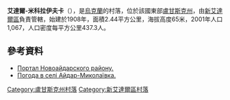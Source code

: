 {{coord|48|58|30|N|38|57|39|E|scale:100000|display=title}}

'''艾達爾-米科拉伊夫卡'''（{{lang-uk|Айдар-Миколаївка}}），是[[烏克蘭|烏克蘭]]的村落，位於該國東部[[盧甘斯克州|盧甘斯克州]]，由[[新艾達爾區|新艾達爾區]]負責管轄，始建於1908年，面積2.44平方公里，海拔高度65米，2001年人口1,067，人口密度每平方公里437.3人。

==參考資料==
* [https://web.archive.org/web/20150404045554/http://www.naydar.org.ua/ Портал Новоайдарского району.]
* [http://weather.in.ua/ua/lyganskaja/84 Погода в селі Айдар-Миколаївка.]

{{DEFAULTSORT:Айдар-Миколаївка}}
[[Category:盧甘斯克州村落|Category:盧甘斯克州村落]]
[[Category:新艾達爾區村落|Category:新艾達爾區村落]]


{{Luhansk-geo-stub}}